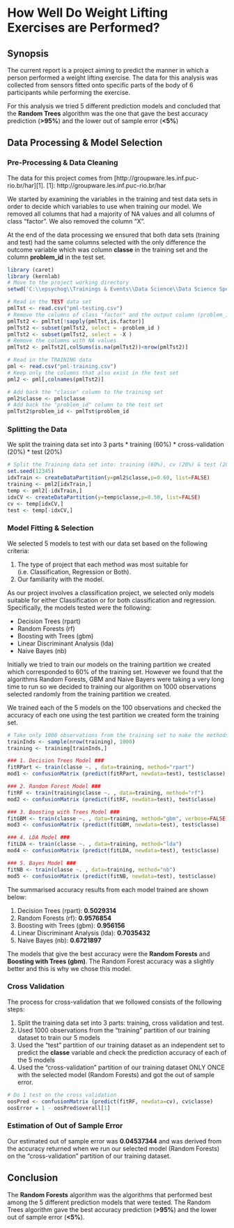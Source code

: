 How Well Do Weight Lifting Exercises are Performed?
========================================================

## Synopsis
The current report is a project aiming to predict the manner in which a person performed a weight lifting exercise. The data for this analysis was collected from sensors fitted onto specific parts of the body of 6 participants while performing the exercise.

For this analysis we tried 5 different prediction models and concluded that the **Random Trees** algorithm was the one that gave the best accuracy prediction (**>95%**) and the lower out of sample error (**<5%**)

## Data Processing & Model Selection

### Pre-Processing & Data Cleaning
The data for this project comes from [http://groupware.les.inf.puc-rio.br/har][1].
[1]: http://groupware.les.inf.puc-rio.br/har

We started by examining the variables in the training and test data sets in order to decide which variables to use when training our model. We removed all columns that had a majority of NA values and all columns of class "factor". We also removed the column "X".

At the end of the data processing we ensured that both data sets (training and test) had the same columns selected with the only difference the outcome variable which was column **classe** in the training set and the column **problem_id** in the test set.

```r
library (caret)
library (kernlab)
# Move to the project working directory
setwd('C:\\epsychog\\Trainings & Events\\Data Science\\Data Science Specialisation (coursera)\\8. Practical Machine Learning\\ML_Project')

# Read in the TEST data set
pmlTst <- read.csv("pml-testing.csv")
# Remove the columns of class "factor" and the output column (problem_id)
pmlTst2 <- pmlTst[!sapply(pmlTst,is.factor)]
pmlTst2 <- subset(pmlTst2, select = -problem_id )
pmlTst2 <- subset(pmlTst2, select = -X )
# Remove the columns with NA values
pmlTst2 <- pmlTst2[,colSums(is.na(pmlTst2))<nrow(pmlTst2)]

# Read in the TRAINING data
pml <- read.csv("pml-training.csv")
# Keep only the columns that also exist in the test set
pml2 <- pml[,colnames(pmlTst2)]

# Add back the "classe" column to the training set
pml2$classe <- pml$classe
# Add back the "problem_id" column to the test set
pmlTst2$problem_id <- pmlTst$problem_id
```

### Splitting the Data
We split the training data set into 3 parts
* training (60%)
* cross-validation (20%)
* test (20%)

```r
# Split the Training data set into: training (60%), cv (20%) & test (20%)
set.seed(12345)
idxTrain <- createDataPartition(y=pml2$classe,p=0.60, list=FALSE)
training <- pml2[idxTrain,]
temp <- pml2[-idxTrain,]
idxCV <- createDataPartition(y=temp$classe,p=0.50, list=FALSE)
cv <- temp[idxCV,]
test <- temp[-idxCV,]
```

### Model Fitting & Selection
We selected 5 models to test with our data set based on the following criteria:

1. The type of project that each method was most suitable for (i.e. Classification, Regression or Both). 
2. Our familiarity with the model.

As our project involves a classification project, we selected only models suitable for either Classification or for both classification and regression. Specifically, the models tested were the following:

* Decision Trees (rpart)
* Random Forests (rf)
* Boosting with Trees (gbm)
* Linear Discriminant Analysis (lda)
* Naive Bayes (nb)

Initially we tried to train our models on the training partition we created which corresponded to 60% of the training set. However we found that the algorithms Random Forests, GBM and Naive Bayers were taking a very long time to run so we decided to training our algorithm on 1000 observations selected randomly from the training partition we created.

We trained each of the 5 models on the 100 observations and checked the accuracy of each one using the test partition we created form the training set.

```r
# Take only 1000 observations from the training set to make the methods run in a reasonable time
trainInds <- sample(nrow(training), 1000)
training <- training[trainInds,]

### 1. Decision Trees Model ###
fitRPart <- train(classe ~. , data=training, method="rpart")
mod1 <- confusionMatrix (predict(fitRPart, newdata=test), test$classe)

### 2. Random Forest Model ###
fitRF <- train(training$classe ~. , data=training, method="rf")
mod2 <- confusionMatrix (predict(fitRF, newdata=test), test$classe)

### 3. Boosting with Trees Model ###
fitGBM <- train(classe ~. , data=training, method="gbm", verbose=FALSE)
mod3 <- confusionMatrix (predict(fitGBM, newdata=test), test$classe)

### 4. LDA Model ###
fitLDA <- train(classe ~. , data=training, method="lda")
mod4 <- confusionMatrix (predict(fitLDA, newdata=test), test$classe)

### 5. Bayes Model ###
fitNB <- train(classe ~. , data=training, method="nb")
mod5 <- confusionMatrix (predict(fitNB, newdata=test), test$classe)
```

The summarised accuracy results from each model trained are shown below:

1. Decision Trees (rpart): **0.5029314**
2. Random Forests (rf): **0.9576854**
3. Boosting with Trees (gbm): **0.956156**
4. Linear Discriminant Analysis (lda): **0.7035432**
5. Naive Bayes (nb): **0.6721897**

The models that give the best accuracy were the **Random Forests** and **Boosting with Trees (gbm)**. The Random Forest accuracy was a slightly better and this is why we chose this model.

### Cross Validation
The process for cross-validation that we followed consists of the following steps:

1. Split the training data set into 3 parts: training, cross validation and test. 
2. Used 1000 observations from the "training" partition of our training dataset to train our 5 models
3. Used the "test" partition of our training dataset as an independent set to predict the **classe** variable and check the prediction accuracy of each of the 5 models
4. Used the "cross-validation" partition of our training dataset ONLY ONCE with the selected model (Random Forests) and got the out of sample error.

```r
# Do 1 test on the cross validation
oosPred <- confusionMatrix (predict(fitRF, newdata=cv), cv$classe)
oosError = 1 - oosPred$overall[1]
```

### Estimation of Out of Sample Error
Our estimated out of sample error was **0.04537344** and was derived from the accuracy returned when we run our selected model (Random Forests) on the "cross-validation" partition of our training dataset.

## Conclusion
The **Random Forests** algorithm was the algorithms that performed best among the 5 different prediction models that were tested. The Random Trees algorithm gave the best accuracy prediction (**>95%**) and the lower out of sample error (**<5%**).
